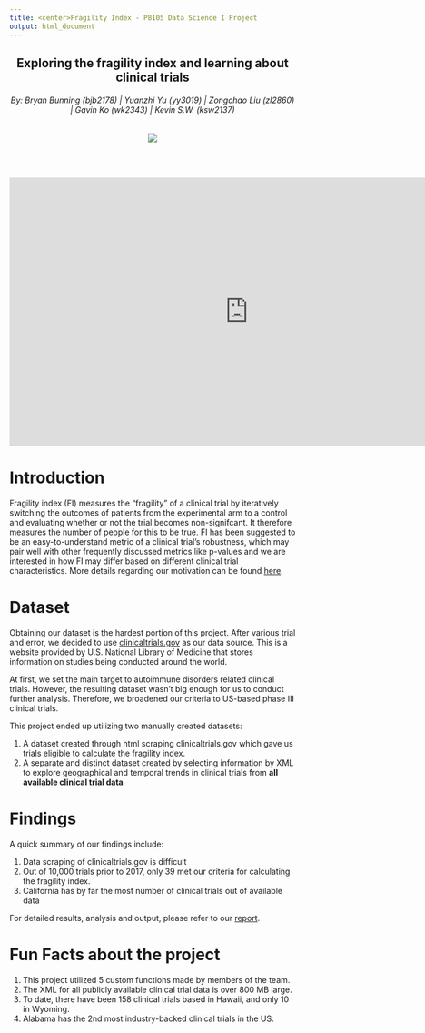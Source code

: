 ```yaml
---
title: <center>Fragility Index - P8105 Data Science I Project 
output: html_document
---
```


<h2 style="text-align: center;" markdown="1">Exploring the fragility index and learning about clinical trials</h2>
<h6 style="text-align: center;" markdown="1">By: Bryan Bunning (bjb2178)  |  Yuanzhi Yu (yy3019)  |  Zongchao Liu (zl2860)  |  Gavin Ko (wk2343)  |  Kevin S.W. (ksw2137)</h6>
<center><a href=""><img src="image/title-image.webp"></a></center>

<br></br>

<div align="center">
   <iframe width="840" height="472" src="https://www.youtube.com/embed/KKhuoAeDe7s" frameborder="0" allow="accelerometer; autoplay; encrypted-media; gyroscope; picture-in-picture" allowfullscreen=""></iframe>
</div>

# Introduction

Fragility index (FI) measures the "fragility" of a clinical trial by iteratively switching the outcomes of patients from the experimental arm to a control and evaluating whether or not the trial becomes non-signifcant. It therefore measures the number of people for this to be true. FI has been suggested to be an easy-to-understand metric of a clinical trial’s robustness, which may pair well with other frequently discussed metrics like p-values and we are interested in how FI may differ based on different clinical trial characteristics. More details regarding our motivation can be found [here](proj_background.html).

# Dataset

Obtaining our dataset is the hardest portion of this project. After various trial and error, we decided to use [clinicaltrials.gov](https://clinicaltrials.gov) as our data source. This is a website provided by U.S. National Library of Medicine that stores information on studies being conducted around the world. 

At first, we set the main target to autoimmune disorders related clinical trials. However, the resulting dataset wasn't big enough for us to conduct further analysis. Therefore, we broadened our criteria to US-based phase III clinical trials. 

This project ended up utilizing two manually created datasets:

1. A dataset created through html scraping clinicaltrials.gov which gave us trials eligible to calculate the fragility index.
2. A separate and distinct dataset created by selecting information by XML to explore geographical and temporal trends in clinical trials from **all available clinical trial data**

# Findings

A quick summary of our findings include:     

1.  Data scraping of clinicaltrials.gov is difficult
2.  Out of 10,000 trials prior to 2017, only 39 met our criteria for calculating the fragility index. 
3.  California has by far the most number of clinical trials out of available data

For detailed results, analysis and output, please refer to our [report](report.html).

# Fun Facts about the project

1. This project utilized 5 custom functions made by members of the team. 
2. The XML for all publicly available clinical trial data is over 800 MB large.
3. To date, there have been 158 clinical trials based in Hawaii, and only 10 in Wyoming.
4. Alabama has the 2nd most industry-backed clinical trials in the US.